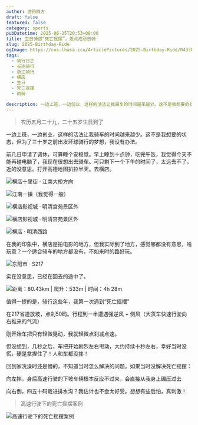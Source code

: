```yaml
---
author: 游钓四方
draft: false
featured: false
category: sports
pubDatetime: 2025-06-25T20:53+08:00
title: 生日骑遇“死亡摇摆”，差点成忌日骑
slug: 2025-Birthday-Ride
ogImage: https://cos.lhasa.icu/ArticlePictures/2025-Birthday-Ride/0433873e45e10e6.jpg_81
tags:
  - 骑行日志
  - 长途骑行
  - 浙江骑行
  - 横店
  - 生日
  - 死亡摇摆
  - 雨骑

description: 一边上班，一边创业，这样的活法让我骑车的时间越来越少。这不是我想要的状态，但为了三十岁之前出发环球骑行的梦想，我没有办法。
---
```



> 农历五月二十九，二十五岁生日到了

一边上班，一边创业，这样的活法让我骑车的时间越来越少。这不是我想要的状态，但为了三十岁之前出发环球骑行的梦想，我没有办法。

前几日申请了调休，可算睡个安稳觉。早上睡到十点钟，吃完午饭，我觉得今天不能再碰电脑了，我现在很想出去骑车。可只剩下一个下午的时间了，太远去不了，近的没意思。打开高德地图扒拉半天，去横店。

<Img
  src="20250625190052.jpg"
  alt="横店十里街 · 江南大桥方向"
/>

<Img
  src="20250625190051.jpg"
  alt="江南一镇（我觉得一般）"
/>

<Img
  src="20250625190046.jpg"
  alt="横店影视城 · 明清宫苑景区外"
/>

<Img
  src="202506251900461.jpg"
  alt="横店影视城 · 明清宫苑景区外"
/>

<Img
  src="20250625190045.jpg"
  alt="横店 · 明清西路"
/>

在我的印象中，横店是拍电影的地方，但我实际到了地方，感觉哪都没有意思，啥玩意？一个适合骑车的地方都没有，不如来时的路好玩。

<Img
  src="20250625190044.jpg"
  alt="东阳市 · S217"
/>

实在没意思，已经在回去的途中了。

<Img
  src="202506251900441.jpg"
  alt="距离：80.43km | 爬升：533m | 时间：4h 28m"
  exif={false}
/>

值得一提的是，骑行这些年，我第一次遇到“死亡摇摆”

在217省道放坡，点刹50码。行程到一半遭遇强逆风 + 侧风（大货车快速行驶向右推来的气流）

刚开始车把只有轻微晃动，我就轻微点刹减点速。

但没想到，几秒之后，车把开始剧烈左右甩动，大约持续十秒左右，幸好当时没慌，硬是拿捏住了！人和车都没摔！

回到家洗澡时还是懵的，不知道当时怎么解决的问题。如果当时没解决死亡摇摆：

向左摔，身后高速行驶的下坡车辆根本反应不过来，会直接从我身上碾压过去

向右倒，四五十码栽进排水沟？我估计也不会太好受。想想有些后怕，真刺激！

> 高速行驶下的死亡摇摆案例

<Img
  src="death-swing-case.webp"
  alt="高速行驶下的死亡摇摆案例"
  exif={false}
  caption={false}
/>